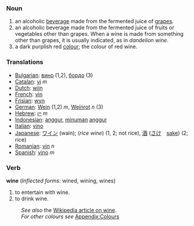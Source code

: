 ===Noun===
#an alcoholic [[beverage]] made from the fermented juice of [[grape]]s.
#an alcoholic beverage made from the fermented juice of fruits or vegetables other than grapes. When a wine is made from something other than grapes, it is usually indicated, as in ''dandelion wine''.
#a dark purplish red [[colour]]; the colour of red wine.

=== Translations ===
*[[Bulgarian]]: [[вино]] (1,2), [[бордо]] (3)
*[[Catalan]]: [[vi]] ''m''
*[[Dutch]]: [[wijn]]
*[[French]]: [[vin]]
*[[Frisian]]: [[wyn]]
*[[German]]: [[Wein]] (1,2) ''m'', [[Weinrot]] ''n'' (3)
*[[Hebrew]]: [[יין]] ''m''
*[[Indonesian]]: [[anggur]], [[minum|minuman]] [[anggur]]
*[[Italian]]: [[vino]]
*[[Japanese]]: [[ワイン]] (wain); (''rice wine'') (1, 2; not rice), [[酒]] ([[さけ]]　[[sake]]) (2; rice)
*[[Romanian]]: [[vin]] ''n''
*[[Spanish]]: [[vino]] ''m''

===Verb===
'''wine''' (''Inflected forms'': wined, wining, wines)
#to entertain with wine.
#to drink wine.

:''See also'' the [[w:wine|Wikipedia article on wine]].
:''For other colours see'' [[Wiktionary_Appendix:Colours|Appendix:Colours]]